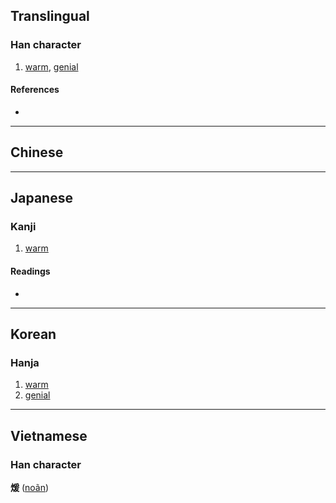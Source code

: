 {{character info/new}}
{{also|暖}}
==Translingual==

===Han character===
{{Han char|rn=86|rad=火|as=09|sn=13|four=92847|canj=FBME|ids=⿰火爰}}

# [[warm]], [[genial]]

====References====
* {{Han ref|kx=0676.220|dkj=19196|dj=1087.220|hdz=32219.050|uh=7156|ud=29014|bh=B7DC|bd=47068}}

----

==Chinese==
{{zh-see|暖|v}}

----

==Japanese==

===Kanji===
{{ja-kanji|grade=|rs=火09}}

# [[warm]]

====Readings====
* {{ja-readings|on=[[だん]] (dan), [[けん]] (ken)|kun=[[あたためる]] (atatameru)}}

----

==Korean==

===Hanja===
{{ko-hanja|hangeul=난|eumhun=|rv=nan|mr=nan|y=nan}}

# [[warm]]
# [[genial]]

----

==Vietnamese==

===Han character===
'''煖''' ([[noãn]])

{{cln|vi|Han tu}}